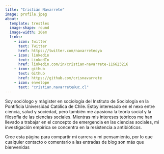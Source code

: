 ```yaml
---
title: "Cristián Navarrete"
image: profile.jpeg
about:
  template: trestles
  image-shape: round
  image-width: 20em
  links: 
    - icon: twitter
      text: Twitter
      href: https://twitter.com/navarreteoya
    - icon: linkedin
      text: LinkedIn
      href: linkedin.com/in/cristian-navarrete-116623216
    - icon: github
      text: Github
      href: https://github.com/crisnavarrete
    - icon: envelope
      text: "cristian.navarrete@uc.cl"
---
```


Soy sociólogo y mágister en sociología del Instituto de Sociología en la Pontificia Universidad Católica de Chile. Estoy interesado en el nexo entre ciencia, salud y sociedad, pero también me apasiona la teoría social y la filosofía de las ciencias sociales. Mientras mis intereses teóricos me han llevado a trabajar en el concepto de emergencia en las ciencias sociales, mi investigación empírica se concentra en la resistencia a antibióticos. 

Cree esta página para compartir mi carrera y mi pensamiento, por lo que cualquier contacto o comentario a las entradas de blog son más que bienvenidas



